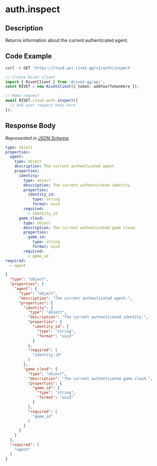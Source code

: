 
# auth.inspect

## Description

Returns information about the current authenticated agent.


## Code Example

<CodeGroup title='Request' tag='GET' label='https://cloud.api.rivet.gg/v1/auth/inspect'>

```bash {{ title: 'cURL' }}
curl -X GET 'https://cloud.api.rivet.gg/v1/auth/inspect'
```

```ts
// Create Rivet client
import { RivetClient } from '@rivet-gg/api';
const RIVET = new RivetClient({ token: addYourTokenHere });

// Make request
await RIVET.cloud.auth.inspect({
  // Add your request body here
});
```

</CodeGroup>


## Response Body

_Represented in [JSON Schema](https://json-schema.org/)._

<CodeGroup title='Response'>

```yaml
type: object
properties:
  agent:
    type: object
    description: The current authenticated agent.
    properties:
      identity:
        type: object
        description: The current authenticated identity.
        properties:
          identity_id:
            type: string
            format: uuid
        required:
          - identity_id
      game_cloud:
        type: object
        description: The current authenticated game cloud.
        properties:
          game_id:
            type: string
            format: uuid
        required:
          - game_id
required:
  - agent

```

```json
{
  "type": "object",
  "properties": {
    "agent": {
      "type": "object",
      "description": "The current authenticated agent.",
      "properties": {
        "identity": {
          "type": "object",
          "description": "The current authenticated identity.",
          "properties": {
            "identity_id": {
              "type": "string",
              "format": "uuid"
            }
          },
          "required": [
            "identity_id"
          ]
        },
        "game_cloud": {
          "type": "object",
          "description": "The current authenticated game cloud.",
          "properties": {
            "game_id": {
              "type": "string",
              "format": "uuid"
            }
          },
          "required": [
            "game_id"
          ]
        }
      }
    }
  },
  "required": [
    "agent"
  ]
}
```

</CodeGroup>


